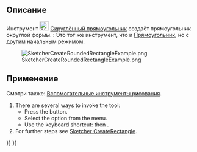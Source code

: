 <languages/>

{{Docnav/ru
|[[Sketcher_CreateRectangle_Center/ru|Центрированный прямоугольник]]
|[[Sketcher_CreateTriangle/ru|Треугольник]]
|[[Sketcher_Workbench/ru|Скетчер]]
|IconL=Sketcher_CreateRectangle_Center.svg
|IconR=Sketcher_CreateTriangle.svg
|IconC=Workbench_Sketcher.svg
}}

{{GuiCommand/ru
|Name/ru=Создать скруглённый прямоугольник
|Name=Sketcher CreateOblong
|MenuLocation=Эскиз → Геометрия эскиза → Создать скруглённый прямоугольник
|Workbenches=[[Sketcher_Workbench/ru|Скетчер]]
|Shortcut={{KEY|G}} {{KEY|O}}
|Version=0.20
|SeeAlso=[[Sketcher_CreateRectangle/ru|Скетчер Создать прямоугольник]]
}}

<span id="Description"></span>
== Описание ==

Инструмент [[Image:Sketcher_CreateOblong.svg|24px]] [[Sketcher_CreateOblong/ru|Скруглённый прямоугольник]] создаёт прямоугольник округлой формы. {{Version/ru|1.0}}: Это тот же инструмент, что и [[Sketcher_CreateRectangle/ru|Прямоугольник]], но с другим начальным режимом.

[[Image:SketcherCreateRoundedRectangleExample.png‎]]

<span id="Usage"></span>
== Применение ==

Смотри также: [[Sketcher_Workbench/ru#Drawing_aids|Вспомогательные инструменты рисования]].

# There are several ways to invoke the tool:
#* Press the {{Button|[[Image:Sketcher_CreateOblong.svg|16px]] [[Sketcher_CreateOblong|Rounded rectangle]]}} button.
#* Select the {{MenuCommand|Sketcher → Sketcher geometries → [[Image:Sketcher_CreateOblong.svg|16px]] Create rounded rectangle}} option from the menu.
#* Use the keyboard shortcut: {{KEY|G}} then {{KEY|O}}.
# For further steps see [[Sketcher CreateRectangle#Usage|Sketcher CreateRectangle]].


{{Docnav/ru
|[[Sketcher_CreateRectangle_Center/ru|Центрированный прямоугольник]]
|[[Sketcher_CreateTriangle/ru|Треугольник]]
|[[Sketcher_Workbench/ru|Скетчер]]
|IconL=Sketcher_CreateRectangle_Center.svg
|IconR=Sketcher_CreateTriangle.svg
|IconC=Workbench_Sketcher.svg
}}

{{Sketcher_Tools_navi{{#translation:}}}}
{{Userdocnavi{{#translation:}}}}